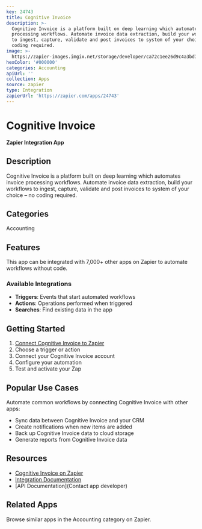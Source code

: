 ```yaml
---
key: 24743
title: Cognitive Invoice
description: >-
  Cognitive Invoice is a platform built on deep learning which automates invoice
  processing workflows. Automate invoice data extraction, build your workflows
  to ingest, capture, validate and post invoices to system of your choice – no
  coding required.
image: >-
  https://zapier-images.imgix.net/storage/developer/ca72c1ee26d9c4a3bd75abb178d47024.png?auto=format%2Ccompress&ixlib=python-3.0.0&q=50
hexColor: '#000000'
categories: Accounting
apiUrl: ''
collection: Apps
source: zapier
type: Integration
zapierUrl: 'https://zapier.com/apps/24743'
---
```

# Cognitive Invoice

**Zapier Integration App**

## Description

Cognitive Invoice is a platform built on deep learning which automates invoice processing workflows. Automate invoice data extraction, build your workflows to ingest, capture, validate and post invoices to system of your choice – no coding required.

## Categories

Accounting

## Features

This app can be integrated with 7,000+ other apps on Zapier to automate workflows without code.

### Available Integrations

- **Triggers**: Events that start automated workflows
- **Actions**: Operations performed when triggered
- **Searches**: Find existing data in the app

## Getting Started

1. [Connect Cognitive Invoice to Zapier](https://zapier.com/apps/24743)
2. Choose a trigger or action
3. Connect your Cognitive Invoice account
4. Configure your automation
5. Test and activate your Zap

## Popular Use Cases

Automate common workflows by connecting Cognitive Invoice with other apps:

- Sync data between Cognitive Invoice and your CRM
- Create notifications when new items are added
- Back up Cognitive Invoice data to cloud storage
- Generate reports from Cognitive Invoice data

## Resources

- [Cognitive Invoice on Zapier](https://zapier.com/apps/24743)
- [Integration Documentation](https://zapier.com/apps/24743/integrations)
- [API Documentation](Contact app developer)

## Related Apps

Browse similar apps in the Accounting category on Zapier.

